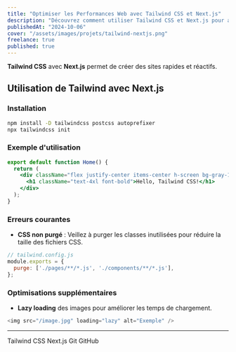 ```yaml
---
title: "Optimiser les Performances Web avec Tailwind CSS et Next.js"
description: "Découvrez comment utiliser Tailwind CSS et Next.js pour améliorer la performance et la réactivité de vos sites web."
publishedAt: "2024-10-06"
cover: "/assets/images/projets/tailwind-nextjs.png"
freelance: true
published: true
---
```


**Tailwind CSS** avec **Next.js** permet de créer des sites rapides et réactifs.

## Utilisation de Tailwind avec Next.js

### Installation

```bash
npm install -D tailwindcss postcss autoprefixer
npx tailwindcss init
```

### Exemple d'utilisation

```jsx
export default function Home() {
  return (
    <div className="flex justify-center items-center h-screen bg-gray-100">
      <h1 className="text-4xl font-bold">Hello, Tailwind CSS!</h1>
    </div>
  );
}
```
### Erreurs courantes

- **CSS non purgé** : Veillez à purger les classes inutilisées pour réduire la taille des fichiers CSS.

```js
// tailwind.config.js
module.exports = {
  purge: ['./pages/**/*.js', './components/**/*.js'],
};
```
### Optimisations supplémentaires

- **Lazy loading** des images pour améliorer les temps de chargement.

```js
<img src="/image.jpg" loading="lazy" alt="Exemple" />
```
---
<div className="flex gap-4 w-full flex-wrap no-underline ">
   <Tag href="https://tailwindcss.com/">Tailwind CSS</Tag> 
   <Tag href="https://nextjs.org/">Next.js</Tag> 
   <Tag href="https://git-scm.com/doc">Git</Tag> 
   <Tag href="https://docs.github.com/">GitHub</Tag> 
</div> 